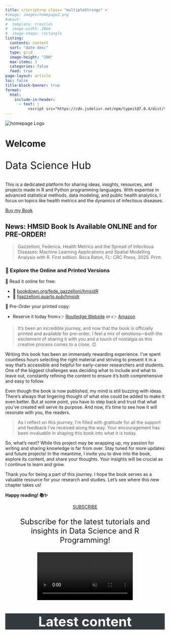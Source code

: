 ```yaml
---
title: </script><p class= "multipleStrings" >
#image: images/homepage2.png
#about: 
#  template: trestles
#  image-width: 28em
#  image-shape: rectangle
listing:
  contents: content
  sort: "date desc"
  type: grid
  image-height: "200"
  max-items: 3
  categories: false
  feed: true
page-layout: article
toc: false
title-block-banner: true
format:
  html:
    include-in-header: 
      - text: |
          <script src="https://cdn.jsdelivr.net/npm/typeit@7.0.4/dist/typeit.min.js">
---
```


```{=html}
<div class="hero-section">
    <img src="images/homepage-transparent.png" alt="homepage Logo" class="hero-logo-fixed" />
    
  <div class="hero-content">
    <h1 class="hero-title">Welcome</h1>
    <p class="hero-subtitle" style="font-size: 2rem;">Data Science Hub</p>
    <p class="hero-description">
This is a dedicated platform for sharing ideas, insights, resources, and projects made in R and Python programming languages. With expertise in advanced statistical methods, data modeling, and public health analytics, I focus on topics like health metrics and the dynamics of infectious diseases.
    </p>
    <a href="https://www.amazon.com/Health-Metrics-Spread-Infectious-Diseases/dp/1032625783/" 
    class="cta-button">Buy my Book</a>
  </div>
</div>
```


## News: HMSID Book Is Available ONLINE and for PRE-ORDER!

> Gazzelloni, Federica. Health Metrics and the Spread of Infectious Diseases: Machine Learning Applications and Spatial Modelling Analysis with R. First edition. Boca Raton, FL: CRC Press, 2025. Print.

### 🎉 Explore the Online and Printed Versions

📖 Read it online for free:

-   🔗 [bookdown.org/fede_gazzelloni/hmsidR](https://bookdown.org/fede_gazzelloni/hmsidR/)
-   🔗 [fgazzelloni.quarto.pub/hmsidr](https://fgazzelloni.quarto.pub/hmsidr/)

🛒 Pre-Order your printed copy:

-   Reserve it today from:👉 [Routledge Website](https://www.routledge.com/Health-Metrics-and-the-Spread-of-Infectious-Diseases-Machine-Learning-Applications-and--Spatial-Modelling-Analysis-with-R/Gazzelloni/p/book/9781032625782) or 👉 [Amazon](https://www.amazon.com/Health-Metrics-Spread-Infectious-Diseases/dp/1032625783/)




:::{.callout}
> It’s been an incredible journey, and now that the book is officially printed and available for pre-order, I feel a mix of emotions—both the excitement of sharing it with you and a touch of nostalgia as this creative process comes to a close. 😌

Writing this book has been an immensely rewarding experience. I’ve spent countless hours selecting the right material and striving to present it in a way that’s accessible and helpful for early-career researchers and students. One of the biggest challenges was deciding what to include and what to leave out, constantly refining the content to ensure it’s both comprehensive and easy to follow.

Even though the book is now published, my mind is still buzzing with ideas. There’s always that lingering thought of what else could be added to make it even better. But at some point, you have to step back and trust that what you’ve created will serve its purpose. And now, it’s time to see how it will resonate with you, the readers.

> As I reflect on this journey, I’m filled with gratitude for all the support and feedback I’ve received along the way. Your encouragement has been invaluable in shaping this book into what it is today.

So, what’s next? While this project may be wrapping up, my passion for writing and sharing knowledge is far from over. Stay tuned for more updates and future projects! In the meantime, I invite you to dive into the book, explore its content, and share your thoughts. Your insights will be crucial as I continue to learn and grow.

Thank you for being a part of this journey. I hope the book serves as a valuable resource for your research and studies. Let’s see where this new chapter takes us!

**Happy reading! 📚✨**
:::


```{=html}
<div class="hero-content">
  <center><a href="https://www.youtube.com/@federicagazzelloni" class="cta-button">SUBSCRIBE</a>
    <p class="hero-subtitle" style="font-size: 1.5rem;">Subscribe for the latest tutorials and insights in Data Science and R Programming!</p>
    <video width="60%" height="auto" autoplay loop muted playsinline>
    <source src="images/welcome-video.mp4" type="video/mp4">
    </video>
     </center>
</div>
```



:::: column-page
::: {style="margin-top: 10px; font-size: 3em;  font-weight: bold; text-align: center; background-color: #343a40; color: white;"}
Latest content
:::
::::

```{=html}
<script>new TypeIt(".multipleStrings", {
    strings: ["Welcome to my Website 💡", "Book available to pre-order🦠", "Health Metrics and the Spread of Infectious Diseases", "Stay tuned for the latest developments 🔍"],
    breakLines: false,
    loop: true,
    speed: 50
  }).go();
</script>
```

<link rel="me" href="https://fosstodon.org/@fgazzelloni">
